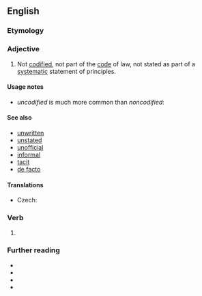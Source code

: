 ==English==

===Etymology===
{{af|en|un-|codified}}

===Adjective===
{{en-adj|-}}

# Not [[codified]], not part of the [[code]] of law, not stated as part of a [[systematic]] statement of principles.
#: {{syn|en|non-codified|noncodified}}
#: {{ant|en|codified}}

====Usage notes====
* ''uncodified'' is much more common than ''noncodified'':

====See also====
* [[unwritten]]
* [[unstated]]
* [[unofficial]]
* [[informal]]
* [[tacit]]
* [[de facto]]

====Translations====
{{trans-top|not codified}}
* Czech: {{t|cs|nekodifikovaný}}
{{trans-mid}}
{{trans-bottom}}

===Verb===
{{head|en|verb form}}

# {{en-past of|uncodify}}

===Further reading===
* {{R:OneLook}}
* {{R:MWO}}
* {{R:Collins}}
* {{R:GNV|uncodified, non-codified, noncodified, (unwritten*0.1), (unstated*0.1)}}